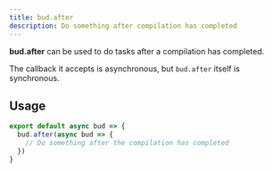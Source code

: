 ```yaml
---
title: bud.after
description: Do something after compilation has completed
---
```


**bud.after** can be used to do tasks after a compilation has completed.

The callback it accepts is asynchronous, but `bud.after` itself is synchronous.

## Usage

```typescript title=bud.config.js
export default async bud => {
  bud.after(async bud => {
    // Do something after the compilation has completed
  })
}
```
